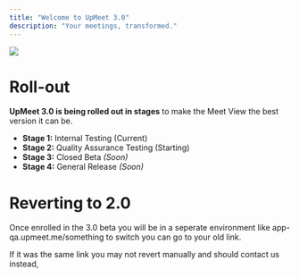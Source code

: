 ```yaml
---
title: "Welcome to UpMeet 3.0"
description: "Your meetings, transformed."
---
```

<Frame>
  <img src="/images/Screenshot 2023-03-11 at 20.33.0.png" />
</Frame>

# Roll-out
**UpMeet 3.0 is being rolled out in stages** to make the Meet View the best version it can be.
- **Stage 1:** Internal Testing (Current)
- **Stage 2:** Quality Assurance Testing (Starting)
- **Stage 3:** Closed Beta _(Soon)_
- **Stage 4:** General Release _(Soon)_

# Reverting to 2.0
Once enrolled in the 3.0 beta you will be in a seperate environment like app-qa.upmeet.me/something
to switch you can go to your old link.

If it was the same link you may not revert manually and should contact us instead,
